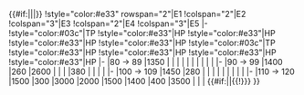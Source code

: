 {{#if:{{{rows|}}}||{{{!}} class="wikitable typography-xl-optout" align="center"}}
|-
!style="width:20%" rowspan="2"|Hard{{#if:{{{rows|}}}|<sup>{{Edit|Early Fall 2018 Event/Info/Hard HP}}</sup>}}
!style="color:#e33" rowspan="2"|E1
!colspan="2"|E2
!colspan="3"|E3
!colspan="2"|E4
!colspan="3"|E5
|-
!style="color:#03c"|TP
!style="color:#e33"|HP
!style="color:#e33"|HP
!style="color:#e33"|HP
!style="color:#e33"|HP
!style="color:#03c"|TP
!style="color:#e33"|HP
!style="color:#e33"|HP
!style="color:#e33"|HP
!style="color:#e33"|HP
|-
|80 → 89
|1350
|
|
|
|
|
|
|
|
|
|
|-
|90 → 99
|1400
|260
|2600
|
|
|
|380
|
|
|
|
|-
|100 → 109
|1450
|280
|
|
|
|
|
|
|
|
|
|-
|110 → 120
|1500
|300
|3000
|2000
|1500
|1400
|400
|3500
|
|
|
{{#if:{{{rows|}}}||{{!}}} }}